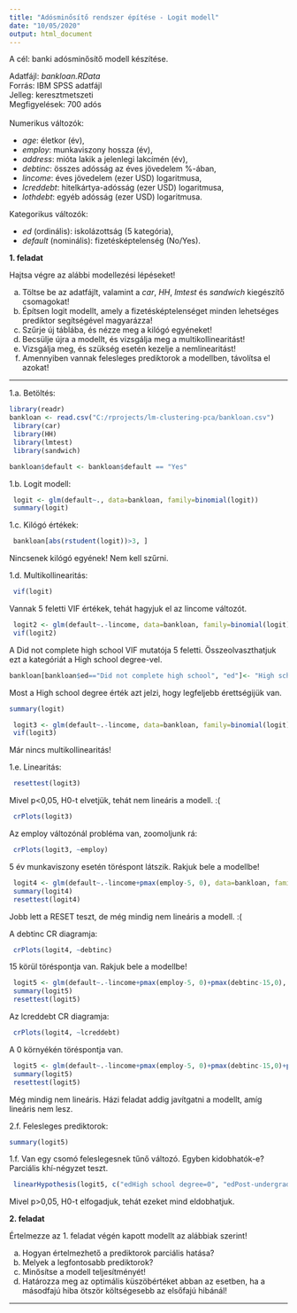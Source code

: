 ```yaml
---
title: "Adósminősítő rendszer építése - Logit modell"
date: "10/05/2020"
output: html_document
---
```


A cél: banki adósminősítő modell készítése.

Adatfájl: *bankloan.RData* \
Forrás: IBM SPSS adatfájl \
Jelleg: keresztmetszeti \
Megfigyelések: 700 adós \
\
Numerikus változók:

 * *age*: életkor (év), 
 * *employ*: munkaviszony hossza (év), 
 * *address*: mióta lakik a jelenlegi lakcímén (év), 
 * *debtinc*: összes adósság az éves jövedelem %-ában, 
 * *lincome*: éves jövedelem (ezer USD) logaritmusa,
 * *lcreddebt*: hitelkártya-adósság (ezer USD) logaritmusa,
 * *lothdebt*: egyéb adósság (ezer USD) logaritmusa.

Kategorikus változók:

 * *ed* (ordinális): iskolázottság (5 kategória),
 * *default* (nominális): fizetésképtelenség (No/Yes).

**1. feladat**

Hajtsa végre az alábbi modellezési lépéseket!

 a. Töltse be az adatfájlt, valamint a *car*, *HH*, *lmtest* és *sandwich* kiegészítő csomagokat!
 b. Építsen logit modellt, amely a fizetésképtelenséget minden lehetséges prediktor segítségével magyarázza!
 c. Szűrje új táblába, és nézze meg a kilógó egyéneket!
 d. Becsülje újra a modellt, és vizsgálja meg a multikollinearitást!
 e. Vizsgálja meg, és szükség esetén kezelje a nemlinearitást!
 f. Amennyiben vannak felesleges prediktorok a modellben, távolítsa el azokat!
 
----------------------

1.a. Betöltés:
```r
library(readr)
bankloan <- read.csv("C:/rprojects/lm-clustering-pca/bankloan.csv")
 library(car)
 library(HH)
 library(lmtest)
 library(sandwich)
```

```r
bankloan$default <- bankloan$default == "Yes"
```


1.b. Logit modell:
```r
 logit <- glm(default~., data=bankloan, family=binomial(logit))
 summary(logit)
```

1.c. Kilógó értékek:
```r
 bankloan[abs(rstudent(logit))>3, ]
```
Nincsenek kilógó egyének! Nem kell szűrni.

1.d. Multikollinearitás:
```r
 vif(logit)
```
Vannak 5 feletti VIF értékek, tehát hagyjuk el az lincome változót.
```r
 logit2 <- glm(default~.-lincome, data=bankloan, family=binomial(logit))
 vif(logit2)
```
A Did not complete high school VIF mutatója 5 feletti. Összeolvaszthatjuk ezt a kategóriát a High school degree-vel.
```r
bankloan[bankloan$ed=="Did not complete high school", "ed"]<- "High school degree" 
```
Most a High school degree érték azt jelzi, hogy legfeljebb érettségijük van.

```r
summary(logit)
```


```r
 logit3 <- glm(default~.-lincome, data=bankloan, family=binomial(logit))
 vif(logit3)
```
Már nincs multikollinearitás!

1.e. Linearitás:
```r
 resettest(logit3)
```
Mivel p<0,05, H0-t elvetjük, tehát nem lineáris a modell. :(
```r
 crPlots(logit3)
```
Az employ változónál probléma van, zoomoljunk rá:
```r
 crPlots(logit3, ~employ)
```
5 év munkaviszony esetén töréspont látszik. Rakjuk bele a modellbe!
```r
 logit4 <- glm(default~.-lincome+pmax(employ-5, 0), data=bankloan, family=binomial(logit))
 summary(logit4)
 resettest(logit4)
```
Jobb lett a RESET teszt, de még mindig nem lineáris a modell. :(

A debtinc CR diagramja:
```r
 crPlots(logit4, ~debtinc)
```
15 körül töréspontja van. Rakjuk bele a modellbe!
```r
 logit5 <- glm(default~.-lincome+pmax(employ-5, 0)+pmax(debtinc-15,0), data=bankloan, family=binomial(logit))
 summary(logit5)
 resettest(logit5)
```

Az lcreddebt CR diagramja:
```r
 crPlots(logit4, ~lcreddebt)
```
A 0 környékén töréspontja van.
```r
 logit5 <- glm(default~.-lincome+pmax(employ-5, 0)+pmax(debtinc-15,0)+pmax(lcreddebt-0,0), data=bankloan, family=binomial(logit))
 summary(logit5)
 resettest(logit5)
```
Még mindig nem lineáris. Házi feladat addig javítgatni a modellt, amíg lineáris nem lesz.

2.f. Felesleges prediktorok:
```r
summary(logit5)
```

1.f. Van egy csomó feleslegesnek tűnő változó. Egyben kidobhatók-e? Parciális khí-négyzet teszt.
```r
 linearHypothesis(logit5, c("edHigh school degree=0", "edPost-undergraduate degree=0", "edSome college=0", "lothdebt=0", "lcreddebt=0", "pmax(employ - 5, 0)=0", "pmax(debtinc - 15, 0)=0", "age=0"))
```
Mivel p>0,05, H0-t elfogadjuk, tehát ezeket mind eldobhatjuk.


**2. feladat**

Értelmezze az 1. feladat végén kapott modellt az alábbiak szerint!

 a. Hogyan értelmezhető a prediktorok parciális hatása?
 b. Melyek a legfontosabb prediktorok?
 c. Minősítse a modell teljesítményét!
 d. Határozza meg az optimális küszöbértéket abban az esetben, ha a másodfajú hiba ötször költségesebb az elsőfajú hibánál!

------------------------------------









